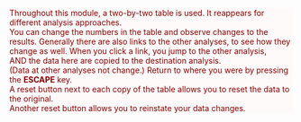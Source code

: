 <p><div style="color: darkred ; background:  snow ;&#10;        ">Throughout this module, a two-by-two table is used.
It reappears for different analysis approaches.
<br>
You can change the numbers in the table and observe changes to the results. 
Generally there are also links to the other analyses,
to see how they change as well.
When you click a link, you jump to the other analysis,
<br> AND the data here are copied to the destination analysis.
<br>  (Data at other analyses not change.)
Return to where you were by pressing the <b>ESCAPE</b> key.
<br>
A reset button next to each copy of the table
allows you to reset the data to the original.
<br>
Another reset button allows you to reinstate your data changes.
</div></p>

<script>if (window.MathJax) MathJax.Hub.Queue(["Typeset", MathJax.Hub]);</script>
